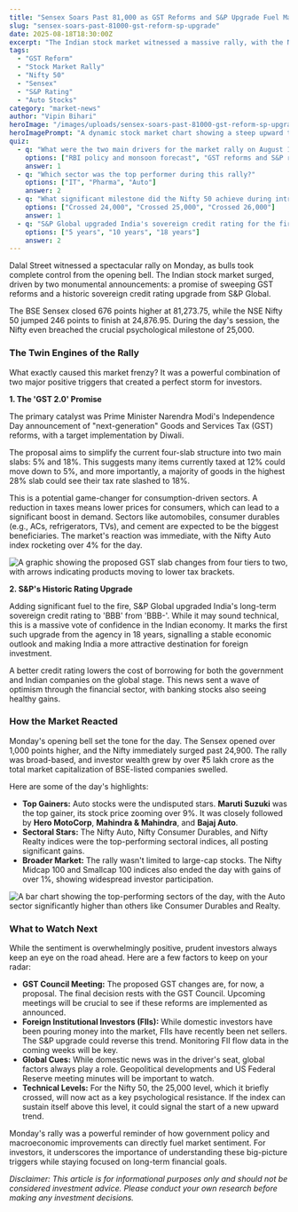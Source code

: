 ```yaml
---
title: "Sensex Soars Past 81,000 as GST Reforms and S&P Upgrade Fuel Market Rally"
slug: "sensex-soars-past-81000-gst-reform-sp-upgrade"
date: 2025-08-18T18:30:00Z
excerpt: "The Indian stock market witnessed a massive rally, with the Nifty crossing 25,000 intraday. We break down the two huge catalysts—major GST reforms and a historic S&P rating upgrade—and what they mean for your portfolio."
tags:
  - "GST Reform"
  - "Stock Market Rally"
  - "Nifty 50"
  - "Sensex"
  - "S&P Rating"
  - "Auto Stocks"
category: "market-news"
author: "Vipin Bihari"
heroImage: "/images/uploads/sensex-soars-past-81000-gst-reform-sp-upgrade/hero-image.jpg"
heroImagePrompt: "A dynamic stock market chart showing a steep upward trend, with the Sensex and Nifty indices prominently displayed, set against the backdrop of the Bombay Stock Exchange building."
quiz:
  - q: "What were the two main drivers for the market rally on August 18, 2025?"
    options: ["RBI policy and monsoon forecast", "GST reforms and S&P rating upgrade", "Corporate earnings and global cues"]
    answer: 1
  - q: "Which sector was the top performer during this rally?"
    options: ["IT", "Pharma", "Auto"]
    answer: 2
  - q: "What significant milestone did the Nifty 50 achieve during intraday trading?"
    options: ["Crossed 24,000", "Crossed 25,000", "Crossed 26,000"]
    answer: 1
  - q: "S&P Global upgraded India's sovereign credit rating for the first time in how many years?"
    options: ["5 years", "10 years", "18 years"]
    answer: 2
---
```


Dalal Street witnessed a spectacular rally on Monday, as bulls took complete control from the opening bell. The Indian stock market surged, driven by two monumental announcements: a promise of sweeping GST reforms and a historic sovereign credit rating upgrade from S&P Global.

The BSE Sensex closed 676 points higher at 81,273.75, while the NSE Nifty 50 jumped 246 points to finish at 24,876.95. During the day's session, the Nifty even breached the crucial psychological milestone of 25,000.

### The Twin Engines of the Rally

What exactly caused this market frenzy? It was a powerful combination of two major positive triggers that created a perfect storm for investors.

**1. The 'GST 2.0' Promise**

The primary catalyst was Prime Minister Narendra Modi's Independence Day announcement of "next-generation" Goods and Services Tax (GST) reforms, with a target implementation by Diwali.

The proposal aims to simplify the current four-slab structure into two main slabs: 5% and 18%. This suggests many items currently taxed at 12% could move down to 5%, and more importantly, a majority of goods in the highest 28% slab could see their tax rate slashed to 18%.

This is a potential game-changer for consumption-driven sectors. A reduction in taxes means lower prices for consumers, which can lead to a significant boost in demand. Sectors like automobiles, consumer durables (e.g., ACs, refrigerators, TVs), and cement are expected to be the biggest beneficiaries. The market's reaction was immediate, with the Nifty Auto index rocketing over 4% for the day.

![A graphic showing the proposed GST slab changes from four tiers to two, with arrows indicating products moving to lower tax brackets.](/images/uploads/sensex-soars-past-81000-gst-reform-sp-upgrade/gst-reforms.png)

**2. S&P's Historic Rating Upgrade**

Adding significant fuel to the fire, S&P Global upgraded India's long-term sovereign credit rating to 'BBB' from 'BBB-'. While it may sound technical, this is a massive vote of confidence in the Indian economy. It marks the first such upgrade from the agency in 18 years, signalling a stable economic outlook and making India a more attractive destination for foreign investment.

A better credit rating lowers the cost of borrowing for both the government and Indian companies on the global stage. This news sent a wave of optimism through the financial sector, with banking stocks also seeing healthy gains.

### How the Market Reacted

Monday's opening bell set the tone for the day. The Sensex opened over 1,000 points higher, and the Nifty immediately surged past 24,900. The rally was broad-based, and investor wealth grew by over ₹5 lakh crore as the total market capitalization of BSE-listed companies swelled.

Here are some of the day's highlights:

*   **Top Gainers:** Auto stocks were the undisputed stars. **Maruti Suzuki** was the top gainer, its stock price zooming over 9%. It was closely followed by **Hero MotoCorp**, **Mahindra & Mahindra**, and **Bajaj Auto**.
*   **Sectoral Stars:** The Nifty Auto, Nifty Consumer Durables, and Nifty Realty indices were the top-performing sectoral indices, all posting significant gains.
*   **Broader Market:** The rally wasn't limited to large-cap stocks. The Nifty Midcap 100 and Smallcap 100 indices also ended the day with gains of over 1%, showing widespread investor participation.

![A bar chart showing the top-performing sectors of the day, with the Auto sector significantly higher than others like Consumer Durables and Realty.](/images/uploads/sensex-soars-past-81000-gst-reform-sp-upgrade/sector-performance.png)

### What to Watch Next

While the sentiment is overwhelmingly positive, prudent investors always keep an eye on the road ahead. Here are a few factors to keep on your radar:

*   **GST Council Meeting:** The proposed GST changes are, for now, a proposal. The final decision rests with the GST Council. Upcoming meetings will be crucial to see if these reforms are implemented as announced.
*   **Foreign Institutional Investors (FIIs):** While domestic investors have been pouring money into the market, FIIs have recently been net sellers. The S&P upgrade could reverse this trend. Monitoring FII flow data in the coming weeks will be key.
*   **Global Cues:** While domestic news was in the driver's seat, global factors always play a role. Geopolitical developments and US Federal Reserve meeting minutes will be important to watch.
*   **Technical Levels:** For the Nifty 50, the 25,000 level, which it briefly crossed, will now act as a key psychological resistance. If the index can sustain itself above this level, it could signal the start of a new upward trend.

Monday's rally was a powerful reminder of how government policy and macroeconomic improvements can directly fuel market sentiment. For investors, it underscores the importance of understanding these big-picture triggers while staying focused on long-term financial goals.

*Disclaimer: This article is for informational purposes only and should not be considered investment advice. Please conduct your own research before making any investment decisions.*
